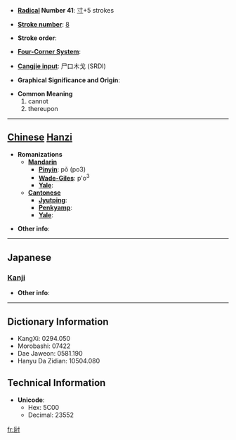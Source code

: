 * '''[[Wiktionary:Chinese radical index| Radical]] Number 41''': [[Wiktionary:Chinese radical index 寸|寸]]+5 strokes

* '''[[Wiktionary:Chinese total strokes index|Stroke number]]''': [[Wiktionary:Chinese total strokes index 8|8]]

* '''Stroke order''': 

* '''[[Wiktionary:Chinese four corner index|Four-Corner System]]''': 

* '''[[Wiktionary:Chinese Cangjie index|Cangjie input]]''': 尸口木戈 (SRDI)

* '''Graphical Significance and Origin''': 

* '''Common Meaning'''
*#cannot
*# thereupon


----

== [[Chinese]] [[Hanzi]] ==

* '''Romanizations'''
** '''[[Mandarin]]'''
*** '''[[Pinyin]]''': pǒ (po3)
*** '''[[Wade-Giles]]''': p'o<sup>3</sup>
*** '''[[Yale]]''': 
** '''[[Cantonese]]'''
*** '''[[Jyutping]]''':
*** '''[[Penkyamp]]''': 
*** '''[[Yale]]''': 

* '''Other info''': 

----

==Japanese==
===[[Kanji]]===
{{kanji|on readings=[[は]] (ha)|kun readings=[[できぬ]] (dekinu)}}

* '''Other info''':  

----

== Dictionary Information ==

* KangXi: 0294.050
* Morobashi: 07422
* Dae Jaweon: 0581.190
* Hanyu Da Zidian: 10504.080

== Technical Information ==

* '''Unicode''':
** Hex: 5C00
** Decimal: 23552

[[fr:尀]]